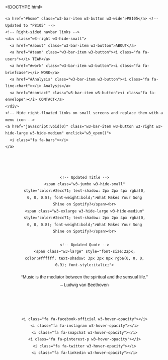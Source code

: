 <!DOCTYPE html>
<html>
<head>
<title>W3.CSS Template</title>
<meta charset="UTF-8">
<meta name="viewport" content="width=device-width, initial-scale=1">
<link rel="stylesheet" href="https://www.w3schools.com/w3css/4/w3.css">
<link rel="stylesheet" href="https://fonts.googleapis.com/css?family=Raleway">
<link rel="stylesheet" href="https://cdnjs.cloudflare.com/ajax/libs/font-awesome/4.7.0/css/font-awesome.min.css">
<style>
body,h1,h2,h3,h4,h5,h6 {font-family: "Raleway", sans-serif}

body, html {
  height: 100%;
  line-height: 1.8;
}

/* Full height image header */
.bgimg-1 {
  background-position: center;
  background-size: cover;
  background-image: url("./image/music5.jpg"); /* Updated file path */
  min-height: 100%;
}

.w3-bar .w3-button {
  padding: 16px;
}
</style>
</head>
<body>

<!-- Navbar (sit on top) -->
<div class="w3-top">
  <div class="w3-bar w3-white w3-card" id="myNavbar">
    <a href="#home" class="w3-bar-item w3-button w3-wide">P8105</a> <!-- Updated to "P8105" -->
    <!-- Right-sided navbar links -->
    <div class="w3-right w3-hide-small">
      <a href="#about" class="w3-bar-item w3-button">ABOUT</a>
      <a href="#team" class="w3-bar-item w3-button"><i class="fa fa-users"></i> TEAM</a>
      <a href="#work" class="w3-bar-item w3-button"><i class="fa fa-briefcase"></i> WORK</a>
      <a href="#Analysis" class="w3-bar-item w3-button"><i class="fa fa-line-chart"></i> Analysis</a>
      <a href="#contact" class="w3-bar-item w3-button"><i class="fa fa-envelope"></i> CONTACT</a>
    </div>
    <!-- Hide right-floated links on small screens and replace them with a menu icon -->
    <a href="javascript:void(0)" class="w3-bar-item w3-button w3-right w3-hide-large w3-hide-medium" onclick="w3_open()">
      <i class="fa fa-bars"></i>
    </a>
  </div>
</div>

<!-- Header with full-height image -->
<header class="bgimg-1 w3-display-container w3-grayscale-min" id="home">
  <div class="w3-display-left w3-text-white" style="padding:48px">
    <!-- Updated Title -->
    <span class="w3-jumbo w3-hide-small" style="color:#2ecc71; text-shadow: 2px 2px 4px rgba(0, 0, 0, 0.8); font-weight:bold;">What Makes Your Song Shine on Spotify?</span><br>
    <span class="w3-xxlarge w3-hide-large w3-hide-medium" style="color:#2ecc71; text-shadow: 2px 2px 4px rgba(0, 0, 0, 0.8); font-weight:bold;">What Makes Your Song Shine on Spotify?</span><br>
    
    <!-- Updated Quote -->
    <span class="w3-large" style="font-size:22px; color:#ffffff; text-shadow: 3px 3px 8px rgba(0, 0, 0, 0.9); font-style:italic;">
  "Music is the mediator between the spiritual and the sensual life." – Ludwig van Beethoven
</span>
  </div> 
  <div class="w3-display-bottomleft w3-text-grey w3-large" style="padding:24px 48px">
    <i class="fa fa-facebook-official w3-hover-opacity"></i>
    <i class="fa fa-instagram w3-hover-opacity"></i>
    <i class="fa fa-snapchat w3-hover-opacity"></i>
    <i class="fa fa-pinterest-p w3-hover-opacity"></i>
    <i class="fa fa-twitter w3-hover-opacity"></i>
    <i class="fa fa-linkedin w3-hover-opacity"></i>
  </div>
</header>

<!-- Add Font Awesome Link in the <head> -->
<link rel="stylesheet" href="https://cdnjs.cloudflare.com/ajax/libs/font-awesome/5.15.4/css/all.min.css">

<!-- About Section -->
<div class="w3-container" style="padding:128px 16px" id="about">
  <h3 class="w3-center">ABOUT THE PROJECT</h3>
  <p class="w3-center w3-large">Key features of our project</p>
  <div class="w3-row-padding w3-center" style="margin-top:64px">

    <!-- Inspiration -->
    <div class="w3-quarter">
      <i class="fas fa-lightbulb w3-margin-bottom w3-jumbo w3-center" style="color:#f1c40f;"></i>
      <p class="w3-large">Inspiration</p>
      <p>In a world where music connects billions, have you ever wondered what makes a song truly stand out? Is it the beat, the duration, or the genre? Through this project, we dive deep into Spotify’s vast database to uncover the hidden patterns behind a song’s success.</p>
    </div>

    <!-- Discovery -->
    <div class="w3-quarter">
      <i class="fas fa-search w3-margin-bottom w3-jumbo" style="color:#3498db;"></i>
      <p class="w3-large">Discovery</p>
      <ul style="list-style-type:disc; text-align:left; padding-left:40px; margin-top:16px;">
        <li><b>Music Trends Over Time:</b> Explore how popularity has evolved across genres and eras.</li>
        <li><b>Key Features of Hit Songs:</b> Uncover the optimal combination of factors like danceability, energy, and valence that make a song a hit.</li>
        <li><b>Insights for Creators:</b> Gain practical tips for crafting songs that resonate with listeners.</li>
      </ul>
    </div>

    <!-- Design -->
    <div class="w3-quarter">
      <i class="fas fa-paint-brush w3-margin-bottom w3-jumbo" style="color:#e74c3c;"></i>
      <p class="w3-large">Design</p>
      <p>We blend aesthetics and function to deliver visually compelling insights that are easy to understand. Every chart, graph, and layout is crafted with precision to highlight key findings.</p>
    </div>

    <!-- Link -->
    <div class="w3-quarter">
      <i class="fas fa-hands-helping w3-margin-bottom w3-jumbo" style="color:#8e44ad;"></i>
      <p class="w3-large">Support</p>
      <p>Whether you’re a music lover, an aspiring artist, or just curious, this project provides a unique perspective on what makes music shine in today’s streaming world. Dive in to explore trends, results, and actionable insights that reveal the heartbeat of Spotify’s most popular tracks.</p>
    </div>

  </div>
</div>

<!-- Team Section -->
<div class="w3-container" style="padding:128px 16px" id="team">
  <h3 class="w3-center">OUR TEAM</h3>
  <p class="w3-center w3-large">The ones who make it all happen</p>
  
  <!-- Top Row (Three Members) -->
  <div class="w3-row-padding w3-center" style="margin-top:64px; display: flex; justify-content: center;">
    <div class="w3-col" style="flex: 1; max-width: 200px; margin: 10px;">
      <img src="/w3images/team1.jpg" alt="Congyu Yang" style="width:100%; border-radius:50%; aspect-ratio:1;">
      <h4>Congyu Yang</h4>
      <a href="#"><i class="fa fa-linkedin" style="font-size:24px; color:#0077b5;"></i></a>
    </div>
    <div class="w3-col" style="flex: 1; max-width: 200px; margin: 10px;">
      <img src="/w3images/team2.jpg" alt="Senna Kim" style="width:100%; border-radius:50%; aspect-ratio:1;">
      <h4>Senna Kim</h4>
      <a href="#"><i class="fa fa-linkedin" style="font-size:24px; color:#0077b5;"></i></a>
    </div>
    <div class="w3-col" style="flex: 1; max-width: 200px; margin: 10px;">
      <img src="/w3images/team3.jpg" alt="Wanlin Wu" style="width:100%; border-radius:50%; aspect-ratio:1;">
      <h4>Wanlin Wu</h4>
      <a href="#"><i class="fa fa-linkedin" style="font-size:24px; color:#0077b5;"></i></a>
    </div>
  </div>
  
  <!-- Bottom Row (Two Members) -->
  <div class="w3-row-padding w3-center" style="margin-top:20px; display: flex; justify-content: center;">
    <div class="w3-col" style="flex: 1; max-width: 200px; margin: 10px;">
      <img src="/w3images/team4.jpg" alt="Yulin Liu" style="width:100%; border-radius:50%; aspect-ratio:1;">
      <h4>Yulin Liu</h4>
      <a href="#"><i class="fa fa-linkedin" style="font-size:24px; color:#0077b5;"></i></a>
    </div>
    <div class="w3-col" style="flex: 1; max-width: 200px; margin: 10px;">
      <img src="/w3images/team5.jpg" alt="Zhengkun Ou" style="width:100%; border-radius:50%; aspect-ratio:1;">
      <h4>Zhengkun Ou</h4>
      <a href="#"><i class="fa fa-linkedin" style="font-size:24px; color:#0077b5;"></i></a>
    </div>
  </div>
</div>


<!-- Footer -->
<footer class="w3-center w3-black w3-padding-64">
  <a href="#home" class="w3-button w3-light-grey"><i class="fa fa-arrow-up w3-margin-right"></i>To the top</a>
  <div class="w3-xlarge w3-section">
    <i class="fa fa-facebook-official w3-hover-opacity"></i>
    <i class="fa fa-instagram w3-hover-opacity"></i>
    <i class="fa fa-snapchat w3-hover-opacity"></i>
    <i class="fa fa-pinterest-p w3-hover-opacity"></i>
    <i class="fa fa-twitter w3-hover-opacity"></i>
    <i class="fa fa-linkedin w3-hover-opacity"></i>
  </div>
</footer>

